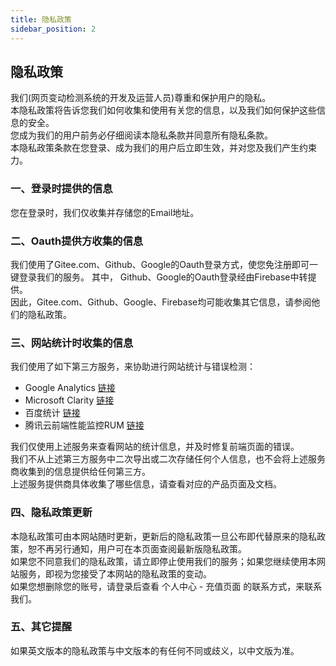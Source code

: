 ---
title: 隐私政策
sidebar_position: 2
---


<h2 id="PrivacyPolicy"> 隐私政策 </h2>
<p className={styles.para}>
  我们(网页变动检测系统的开发及运营人员)尊重和保护用户的隐私。<br/>
  本隐私政策将告诉您我们如何收集和使用有关您的信息，以及我们如何保护这些信息的安全。<br/>
  您成为我们的用户前务必仔细阅读本隐私条款并同意所有隐私条款。<br/>
  本隐私政策条款在您登录、成为我们的用户后立即生效，并对您及我们产生约束力。 <br />

  <h3>一、登录时提供的信息</h3>
  <p>
    您在登录时，我们仅收集并存储您的Email地址。
  </p>
  <h3>二、Oauth提供方收集的信息</h3>
  <p>
    我们使用了Gitee.com、Github、Google的Oauth登录方式，使您免注册即可一键登录我们的服务。 
    其中， Github、Google的Oauth登录经由Firebase中转提供。 <br />
    因此，Gitee.com、Github、Google、Firebase均可能收集其它信息，请参阅他们的隐私政策。 <br />
  </p>
  <h3>三、网站统计时收集的信息</h3>
  <p>
    我们使用了如下第三方服务，来协助进行网站统计与错误检测：<br />
    <ul>
      <li>
        Google Analytics <a href="https://www.google.com/analytics/" target="_blank" rel="noopener noreferrer nofollow">链接</a> 
      </li>
      <li>
        Microsoft Clarity <a href="https://clarity.microsoft.com/" target="_blank" rel="noopener noreferrer nofollow">链接</a> 
      </li>
      <li>
        百度统计 <a href="https://tongji.baidu.com/" target="_blank" rel="noopener noreferrer nofollow">链接</a> 
      </li>
      <li>
        腾讯云前端性能监控RUM <a href="https://cloud.tencent.com/product/rum" target="_blank" rel="noopener noreferrer nofollow">链接</a> 
      </li>
    </ul>
    我们仅使用上述服务来查看网站的统计信息，并及时修复前端页面的错误。 <br />
    我们不从上述第三方服务中二次导出或二次存储任何个人信息，也不会将上述服务商收集到的信息提供给任何第三方。 <br />
    上述服务提供商具体收集了哪些信息，请查看对应的产品页面及文档。 <br />
  </p>
  <h3>四、隐私政策更新</h3>
  <p>
    本隐私政策可由本网站随时更新，更新后的隐私政策一旦公布即代替原来的隐私政策，恕不再另行通知，用户可在本页面查阅最新版隐私政策。<br />
    如果您不同意我们的隐私政策，请立即停止使用我们的服务；如果您继续使用本网站服务，即视为您接受了本网站的隐私政策的变动。 <br />
    如果您想删除您的账号，请登录后查看 个人中心 - 充值页面 的联系方式，来联系我们。 <br />
  </p>
  <h3>五、其它提醒</h3>
  <p>
    如果英文版本的隐私政策与中文版本的有任何不同或歧义，以中文版为准。 <br />
  </p>

  
</p>

